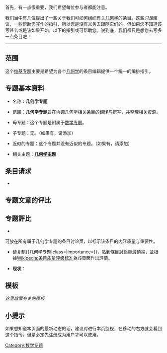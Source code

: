 {{Infobox WikiProject
 |inactive     = 
 |semi-active  =
 |name         = 几何学
 |bodystyle    = 
 |image        = 
  |imagesize   = 
  |caption     = 几何学
 |shortcuts    = 几何学
  |shortcuts2  = 
 |category     = 几何学
  |category2   = 
 |portal       = 几何学
 |portalimg    = Crystal Clear app 3d.png
 |commons      = Geometry
 |parent       = 
  |parent2     =
  |parent3     =
 |notice       = 
  |notice-extended =
 |userbox      = User 几何学
  |userbox2    = 
  |userbox3    = 
  |userboxnote = 
 |helps-organise-children = no
 |has-goals    = 有目標
 |assessment   = 
 |footnotes    = 
 |csb          =
 |type         = active
}}
{{维基专题状态|inactive|portal=几何学|topic=[[几何学|几何学]]}}
首先，有一点很重要，我们希望每位参与者都能注意。

我们当中有几位提出了一些关于我们可如何组织有关[[几何学|几何学]]的条目。这些''只是''建议，一些帮助您写作的指引，所以您是没有义务去跟随它们的。但如果您不知道该写甚么或是该如果开始，以下的指引或可帮助您。说到底，我们都只是想您去写多一点条目吧！
----

==范围==

这个[[Wikipedia:专题|维基专题]]主要是希望为各个[[几何学|几何学]]的条目编辑提供一个统一的编排指引。

==专题基本資料==
*名称：'''几何学专题'''

*范围：'''几何学专题'''旨在协调[[几何学|几何学]]相关条目的翻译与撰写，并整理相关资源。

*母专题：这个专题是附属于[[WikiProject:数学|数学专题]]。

*子专题：无。（如果有，请添加）

*近似的专题：这个专题并没有近似的专题。（如果有，请添加）

*相关主题：'''[[Portal:几何学|几何学主题]]'''

==条目请求==
* {{T1|几何学专题}}

==专题文章的评比==
<center>{{Articles by Quality and Importance |topic = 几何学 }}
</center>

==专题評比==
*{{T1|几何学专题}}
可放在所有属于几何学专题的条目讨论页，以标示该条目的内容质量与重要性。
{{几何学专题|class=|importance=|category=no}}
*请复制<nowiki>{{几何学专题|class=|importance=}}</nowiki>，貼到條目討論頁最頂端，並根據[[Wikipedia:条目质量评级标准|Wikipedia:条目质量评级标准]]為該頁面作出評價。

*'''现状'''：
{{Articles by Quality
 |topic=几何学
 |project=几何学
 |format=TOC
}}
{{Articles by Importance
 |topic=几何学
 |project=几何学
}}

==模板== 
''这里放置有关的模板''
{{几何学}}


==小提示==
如果想知道本页面的最新动态的话，建议对进行本页监视，在移动的右方就会看到这个指令，但是必定先注册成为用户才可以使用。

{{WikiProject Footer}}

[[Category:数学专题|Category:数学专题]]